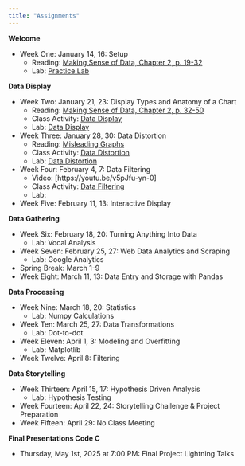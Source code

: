 ```yaml
---
title: "Assignments"
---
```


**Welcome**

- Week One: January 14, 16: Setup
  - Reading: [Making Sense of Data, Chapter 2, p. 19-32](https://ebookcentral.proquest.com/lib/allegheny-ebooks/reader.action?docID=427614&ppg=35)
  - Lab: [Practice Lab](https://classroom.github.com/a/ypH8iEXF)

<!-- practice using sheets, how to type formula =, how to pull down the formula -->
<!-- or not sheets...practice with colab. downloading. submitting back to github -->

**Data Display**

- Week Two: January 21, 23: Display Types and Anatomy of a Chart
  - Reading: [Making Sense of Data, Chapter 2, p. 32-50](https://ebookcentral.proquest.com/lib/allegheny-ebooks/reader.action?docID=427614&ppg=48)
  - Class Activity: [Data Display](code/data_display_activity.ipynb)
  - Lab: [Data Display](https://classroom.github.com/a/4qDGRQsy)
  <!-- precoded plots exemplifying graph types. students identify all things -->
  <!-- come up with story for the figures -->
- Week Three: January 28, 30: Data Distortion
  - Reading: [Misleading Graphs](https://web.stevenson.edu/mbranson/m4tp/version1/fake-news-misleading-graphs.html)
  - Class Activity: [Data Distortion](code/data_distortion_activity.ipynb)
  - Lab: [Data Distortion](https://classroom.github.com/a/MlNXvWRF)
- Week Four: February 4, 7: Data Filtering
  - Video: [https://youtu.be/v5pJfu-yn-0]
  - Class Activity: [Data Filtering](code/data_filtering_activity.ipynb)
  - Lab: 
- Week Five: February 11, 13: Interactive Display
  
**Data Gathering**

- Week Six: February 18, 20: Turning Anything Into Data
  - Lab: Vocal Analysis
- Week Seven: February 25, 27: Web Data Analytics and Scraping
  - Lab: Google Analytics
  <!-- https://quarto.org/docs/publishing/ci.html -->
- Spring Break: March 1-9
- Week Eight: March 11, 13: Data Entry and Storage with Pandas


**Data Processing**

- Week Nine: March 18, 20: Statistics
  - Lab: Numpy Calculations
- Week Ten: March 25, 27: Data Transformations
  - Lab: Dot-to-dot
- Week Eleven: April 1, 3: Modeling and Overfitting
  - Lab: Matplotlib
- Week Twelve: April 8: Filtering

**Data Storytelling**

- Week Thirteen: April 15, 17: Hypothesis Driven Analysis
  - Lab: Hypothesis Testing
- Week Fourteen: April 22, 24: Storytelling Challenge & Project Preparation
- Week Fifteen: April 29: No Class Meeting

**Final Presentations Code C**

- Thursday, May 1st, 2025 at 7:00 PM: Final Project Lightning Talks 

<!-- ## Week 1 - Setup

| Date  | Due              | Links to in-class materials | Links to new assignments |
|-------|------------------|-----------------------------|----------------------|
|Tu Jan 14||||
|Th Jan 16|||[Reading: Gentle Chart Types](https://chartio.com/learn/charts/essential-chart-types-for-data-visualization/) </br> [Reading: Visualizations p. 19-32](https://ebookcentral.proquest.com/lib/allegheny-ebooks/reader.action?docID=427614) </br> [Lab 1: Hall of Fame](https://classroom.github.com/a/36z5eOtg) due 2:30pm Jan 26|

## Week 2 - Intro to Visualization in Sheets

| Date  | Due              | Links to in-class materials | Links to new assignments |
|-------|------------------|-----------------------------|----------------------|
|M Jan 22|[Reading: Gentle Chart Types](https://chartio.com/learn/charts/essential-chart-types-for-data-visualization/) </br> [Reading: Visualizations p. 19-32](https://ebookcentral.proquest.com/lib/allegheny-ebooks/reader.action?docID=427614)|[Slides: Intro to Visualizations](https://github.com/allegheny-college-cmpsc-105-spring-2024/course-materials/blob/main/notes/20240122-introduction-to-visualizations.pdf) ||
|W Jan 24||[Slides: Organization and Transformation](https://github.com/allegheny-college-cmpsc-105-spring-2024/course-materials/blob/main/notes/20240124-data-transformation-organization.pdf) ||
|F Jan 26|Lightning talks 11-11:50am <br> [Lab 1: Hall of Fame](https://classroom.github.com/a/36z5eOtg) due 2:30pm||[Lab 2: Dot to dot](https://classroom.github.com/a/0Kb-l_iO) due Feb 2 at 2:30pm|

## Week 3 - Transformations

| Date  | Due              | Links to in-class materials | Links to new assignments |
|-------|------------------|-----------------------------|----------------------|
|M Jan 29||[Slides: Tranformations Continued](https://github.com/allegheny-college-cmpsc-105-spring-2024/course-materials/blob/main/notes/20240129-transformations-continued.pdf)||
|W Jan 31||[Colab: Installation Instructions](https://colab.research.google.com/github/allegheny-college-cmpsc-105-spring-2024/course-materials/blob/main/notes/20240131_colab_intro.ipynb)||
|F Feb 02|||[Reading: File Naming](https://uq.pressbooks.pub/digital-essentials-data-and-files/chapter/file-naming-and-formats/) <br> [Reading: File Systems All Sections](https://e115.engr.ncsu.edu/file-systems/) <br> [Lab 3: Dot to do ipynb](https://classroom.github.com/a/igLOWZ-h) due Feb 9 at 2:30pm|

## Week 4 - Storytelling

| Date  | Due              | Links to in-class materials | Links to new assignments |
|-------|------------------|-----------------------------|----------------------|
|M Feb 05||[Slides: File Organization](https://github.com/allegheny-college-cmpsc-105-spring-2024/course-materials/blob/main/notes/20240205-file-system-review.pdf)||
|W Feb 07|[Reading: File Naming](https://uq.pressbooks.pub/digital-essentials-data-and-files/chapter/file-naming-and-formats/) <br> [Reading: File Systems All Sections](https://e115.engr.ncsu.edu/file-systems/)|[Slides: Data Storytelling](https://github.com/allegheny-college-cmpsc-105-spring-2024/course-materials/blob/main/notes/20240207-data-storytelling.pdf)|[Reading: Storytelling Music Example p. 1-7](https://journals.sagepub.com/doi/epdf/10.2190/EM.31.1.c)|
|F Feb 09|[Lab 2: Dot to dot](https://classroom.github.com/a/0Kb-l_iO) due at 2:30pm <br> [Lab 3: Dot to dot ipynb](https://classroom.github.com/a/igLOWZ-h) due at 2:30pm|[Colab: Vocal Analysis](https://colab.research.google.com/github/allegheny-college-cmpsc-105-spring-2024/course-materials/blob/main/notes/20240209_voice_analysis.ipynb)|[Reading: Science & Story p. 8-14](https://allegheny.alma.exlibrisgroup.com/discovery/openurl?institution=01ACO_INST&rfr_id=info:sid%2Fsummon&rft_dat=ie%3D51154733620003906,ie%3D5159145450003906,ie%3D2148230190003906,language%3DEN&svc_dat=CTO&u.ignore_date_coverage=true&vid=01ACO_INST:Services) <br> [Lab 4: Voice Analysis](https://classroom.github.com/a/fJEPT6I4) due Feb 16th at 11:59pm|

## Week 5 - Google Analytics

| Date  | Due              | Links to in-class materials | Links to new assignments |
|-------|------------------|-----------------------------|----------------------|
|M Feb 12|||[Reading: General Storytelling](https://clauswilke.com/dataviz/telling-a-story.html)|
|W Feb 14|[Reading: Storytelling Music Example p. 1-7](https://journals.sagepub.com/doi/epdf/10.2190/EM.31.1.c)|[Slides: Google Analytics by OBC](https://github.com/CMPSC-301-Allegheny-College-Spring-2023/classDocs/blob/main/lessons/02/02week_cs301_24Jan2023_googleAnalytics.pdf)|[Reading: Storytelling Business Example](https://mitsloan.mit.edu/ideas-made-to-matter/next-chapter-analytics-data-storytelling)|
|F Feb 16|[Lab 4: Voice Analysis](https://classroom.github.com/a/fJEPT6I4) due 11:59 pm||[Lab 5: Resto Google Analytics](https://classroom.github.com/a/RbaYQTOJ) due F Feb 23 at 11:59pm|

## Week 6 - Dashboards

| Date  | Due              | Links to in-class materials | Links to new assignments |
|-------|------------------|-----------------------------|----------------------|
|M Feb 19||||
|W Feb 21||[Slides: Dashboards](https://github.com/allegheny-college-cmpsc-105-spring-2024/course-materials/blob/main/notes/20240221-dashboards.pdf)||
|F Feb 23|[Lab 5: Resto Google Analytics](https://classroom.github.com/a/RbaYQTOJ) due F Feb 23 at 11:59pm|||

## Week 7 - Introduction to Numpy

| Date  | Due              | Links to in-class materials | Links to new assignments |
|-------|------------------|-----------------------------|----------------------|
|M Feb 26||||
|W Feb 28||Intro to numpy||
|F Mar 01||[Slides: transformations in numpy](https://github.com/allegheny-college-cmpsc-105-spring-2024/course-materials/blob/main/notes/20240301-transformations-in-numpy.pdf)|[Reading: Describing Data p. 17-46](https://ebookcentral.proquest.com/lib/allegheny-ebooks/reader.action?docID=1729064&ppg=31)|

## Spring Break

## Week 8 - Stats

| Date  | Due              | Links to in-class materials | Links to new assignments |
|-------|------------------|-----------------------------|----------------------|
|M Mar 11|[Reading: Describing Data p. 17-46](https://ebookcentral.proquest.com/lib/allegheny-ebooks/reader.action?docID=1729064&ppg=31)|[Slides: data descriptors in numpy](https://github.com/allegheny-college-cmpsc-105-spring-2024/course-materials/blob/main/notes/20240311-describing-data-in-numpy.pdf)|[Lab 6: Data Descriptors in Numpy](https://classroom.github.com/a/yx1xFxym) due March 18th at 11am|
|W Mar 13|||[Reading: Preparing Data Tables p. 47-59](https://ebookcentral.proquest.com/lib/allegheny-ebooks/reader.action?docID=1729064&ppg=61)|
|F Mar 15||[Slides: distributions intro](https://github.com/allegheny-college-cmpsc-105-spring-2024/course-materials/blob/main/notes/20240315-distributions-intro.pdf)||

## Week 9 - Stats Continued

| Date  | Due              | Links to in-class materials | Links to new assignments |
|-------|------------------|-----------------------------|----------------------|
|M Mar 18|[Lab 6: Data Descriptors in Numpy](https://classroom.github.com/a/yx1xFxym) due at 11am|[Slides: confidence interval, hypothesis testing](https://github.com/allegheny-college-cmpsc-105-spring-2024/course-materials/blob/main/notes/20240318-hypothesis-testing.pdf)||
|W Mar 20|[Reading: Preparing Data Tables p. 47-59](https://ebookcentral.proquest.com/lib/allegheny-ebooks/reader.action?docID=1729064&ppg=61)|[Slides: hypothesis testing continued](https://github.com/allegheny-college-cmpsc-105-spring-2024/course-materials/blob/main/notes/20240320-hypothesis-testing-continued.pdf)||
|F Mar 22||[Board: Matplotlib Intro]|[Lab 7: Testing Hypotheses](https://classroom.github.com/a/gnvNGjAL) due March 29th at 11:59pm|

## Week 10 - Matplotlib

| Date  | Due              | Links to in-class materials | Links to new assignments |
|-------|------------------|-----------------------------|----------------------|
|M Mar 25||[Board: Logical Indexing]||
|W Mar 27||[Code: matplotlib formatting](https://github.com/allegheny-college-cmpsc-105-spring-2024/course-materials/blob/main/notes/20240327-matplotlib-formatting.py)||
|F Mar 29|[Lab 7: Testing Hypotheses](https://classroom.github.com/a/gnvNGjAL) due March at 11:59pm||[Lab 8: Matplotlib](https://classroom.github.com/a/UlUzGaDt) due April 5 at 11:59pm|

## Week 11 - Linear Relationships

| Date  | Due              | Links to in-class materials | Links to new assignments |
|-------|------------------|-----------------------------|----------------------|
|M Apr 01||[Slides: Correlation and Regression](https://github.com/allegheny-college-cmpsc-105-spring-2024/course-materials/blob/main/notes/20240401-correlation-regression.pdf)|[Reading: Correlation p. 69-71](https://ebookcentral.proquest.com/lib/allegheny-ebooks/reader.action?docID=1729064&ppg=83)|
|W Apr 03||||
|F Apr 05|[Lab 8: Matplotlib](https://classroom.github.com/a/UlUzGaDt) due at 11:59pm|||

## Week 12 - Tableau Public

| Date  | Due              | Links to in-class materials | Links to new assignments |
|-------|------------------|-----------------------------|----------------------|
|M Apr 08||[Biased and Unbiased Slopes]||
|W Apr 10||Tableau Public - first exploration||
|F Apr 12||Tableau Public - overfitting |[Lab 9: Songdata Correlations](https://classroom.github.com/a/VfrKh8M7) due Apr 19 at 11:59pm|

## Week 13 - Project Consultation

| Date  | Due              | Links to in-class materials | Links to new assignments |
|-------|------------------|-----------------------------|----------------------|
|M Apr 15||||
|W Apr 17||||
|F Apr 19|[Lab 9: Songdata Correlations](https://classroom.github.com/a/VfrKh8M7) due at 11:59pm|[Initial Project Meetings](https://docs.google.com/spreadsheets/d/1PQoFkdfPZGWLfPZzknpVNqdnq6-bgphOttl5uiCnWKU/edit?usp=sharing)||

## Week 14 - Project Consultation

| Date  | Due              | Links to in-class materials | Links to new assignments |
|-------|------------------|-----------------------------|----------------------|
|M Apr 22||||
|W Apr 24|||[Project Repo: Data Insight](https://classroom.github.com/a/pojZiZlA) due May 7 at 11:59am|
|F Apr 26 class||[Department Survey](https://forms.gle/KhXfL4juCt7VPegRA) <br> [RSE Survey](https://allegheny.instructure.com/courses/10873/external_tools/1268)||
|F Apr 26 lab|[Checkpoint Presentations](https://docs.google.com/spreadsheets/d/1PQoFkdfPZGWLfPZzknpVNqdnq6-bgphOttl5uiCnWKU/edit?usp=sharing)|||

## Week 15 - Project Consultation

| Date  | Due              | Links to in-class materials | Links to new assignments |
|-------|------------------|-----------------------------|----------------------|
|M Apr 29|[Checkpoint Presentations](https://docs.google.com/spreadsheets/d/1PQoFkdfPZGWLfPZzknpVNqdnq6-bgphOttl5uiCnWKU/edit?usp=sharing)|||

## Final Project Due

| Date  | Due              | Links to in-class materials | Links to new assignments |
|-------|------------------|-----------------------------|----------------------|
|Tu May 07|[Project Repo: Data Insight](https://classroom.github.com/a/pojZiZlA) due at 11:59am||| -->

